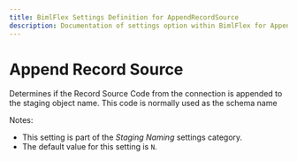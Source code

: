 ---
title: BimlFlex Settings Definition for AppendRecordSource
description: Documentation of settings option within BimlFlex for AppendRecordSource
---
<head>
  <meta name="varigenceProduct" content="BimlFlex"></meta>
  <meta name="varigenceArticleType" content="Reference"></meta>
</head>


# Append Record Source

Determines if the Record Source Code from the connection is appended to the staging object name. This code is normally used as the schema name

Notes:

* This setting is part of the *Staging Naming* settings category.
* The default value for this setting is `N`.
